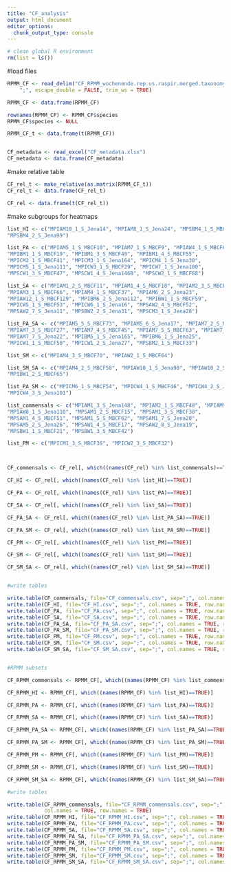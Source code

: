```yaml
---
title: "CF_analysis"
output: html_document
editor_options: 
  chunk_output_type: console
---
```



```r

# clean global R environment
rm(list = ls())
```


#load files
```r

RPMM_CF <- read_delim("CF_RPMM_wochenende.rep.us.raspir.merged.taxonomy.csv", 
    ";", escape_double = FALSE, trim_ws = TRUE)

RPMM_CF <- data.frame(RPMM_CF)

rownames(RPMM_CF) <- RPMM_CF$species
RPMM_CF$species <- NULL

RPMM_CF_t <- data.frame(t(RPMM_CF))


CF_metadata <- read_excel("CF_metadata.xlsx")
CF_metadata <- data.frame(CF_metadata)

```

#make relative table
```r

CF_rel_t <- make_relative(as.matrix(RPMM_CF_t))
CF_rel_t <- data.frame(CF_rel_t)

CF_rel <- data.frame(t(CF_rel_t))

```

#make subgroups for heatmaps
```r
list_HI <- c("MPIAM10_1_S_Jena14", "MPIAM8_1_S_Jena24", "MPSBM4_1_S_MBCF60",
"MPSBM4_2_S_Jena99")

list_PA <- c("MPIAM5_1_S_MBCF10", "MPIAM7_1_S_MBCF9", "MPIAW4_1_S_MBCF61", 
"MPIBM1_1_S_MBCF19", "MPIBM1_3_S_MBCF49", "MPIBM1_4_S_MBCF55",
"MPICM2_1_S_MBCF41", "MPICM3_1_S_Jena164", "MPICM4_1_S_Jena30",
"MPICM5_1_S_Jena111", "MPICW3_1_S_MBCF29", "MPICW7_1_S_Jena100",
"MPSCW1_3_S_MBCF47", "MPSCW1_4_S_Jena146B", "MPSCW2_1_S_MBCF68")

list_SA <- c("MPIAM1_2_S_MBCF11", "MPIAM1_4_S_MBCF18", "MPIAM2_3_S_MBCF127", 
"MPIAM3_1_S_MBCF66", "MPIAM4_1_S_MBCF37", "MPIAM6_2_S_Jena23", 
"MPIAW12_1_S_MBCF129", "MPIBM6_2_S_Jena112", "MPIBW1_1_S_MBCF59",
"MPICW5_1_S_MBCF53", "MPICW6_1_S_Jena16", "MPSAW2_4_S_MBCF52",
"MPSAW2_7_S_Jena11", "MPSBW2_2_S_Jena31", "MPSCM3_1_S_Jena28")

list_PA_SA <- c("MPIAM5_5_S_MBCF73", "MPIAM5_6_S_Jena17", "MPIAM7_2_S_MBCF16", 
"MPIAM7_3_S_MBCF27", "MPIAM7_4_S_MBCF45", "MPIAM7_5_S_MBCF63", "MPIAM7_6_S_Jena13",
"MPIAM7_7_S_Jena22", "MPIBM5_1_S_Jena165", "MPIBM6_1_S_Jena25",
"MPICW1_1_S_MBCF50", "MPICW1_2_S_Jena27", "MPSBM2_1_S_MBCF33")

list_SM <- c("MPIAM4_3_S_MBCF70", "MPIAW2_1_S_MBCF64")

list_SM_SA <- c("MPIAM4_2_S_MBCF58", "MPIAW10_1_S_Jena98", "MPIAW10_2_S_Jena147B",
"MPIBW1_2_S_MBCF65")

list_PA_SM <- c("MPICM6_1_S_MBCF54", "MPICW4_1_S_MBCF46", "MPICW4_2_S_Jena21",
"MPICW4_3_S_Jena101")

list_commensals <- c("MPIAM1_3_S_Jena148", "MPIAM2_1_S_MBCF48", "MPIAM9_1_S_Jena29",
"MPIAW8_1_S_Jena110", "MPSAM1_2_S_MBCF15", "MPSAM1_3_S_MBCF38", 
"MPSAM1_4_S_MBCF51", "MPSAM1_5_S_MBCF62", "MPSAM1_7_S_Jena20", 
"MPSAM5_2_S_Jena26", "MPSAW1_4_S_MBCF17", "MPSAW2_8_S_Jena19",
"MPSBW1_1_S_MBCF21", "MPSBW1_3_S_MBCF42")

list_PM <- c("MPICM1_3_S_MBCF36", "MPICW2_3_S_MBCF32")



CF_commensals <- CF_rel[, which((names(CF_rel) %in% list_commensals)==TRUE)]

CF_HI <- CF_rel[, which((names(CF_rel) %in% list_HI)==TRUE)]

CF_PA <- CF_rel[, which((names(CF_rel) %in% list_PA)==TRUE)]

CF_SA <- CF_rel[, which((names(CF_rel) %in% list_SA)==TRUE)]

CF_PA_SA <- CF_rel[, which((names(CF_rel) %in% list_PA_SA)==TRUE)]

CF_PA_SM <- CF_rel[, which((names(CF_rel) %in% list_PA_SM)==TRUE)]

CF_PM <- CF_rel[, which((names(CF_rel) %in% list_PM)==TRUE)]

CF_SM <- CF_rel[, which((names(CF_rel) %in% list_SM)==TRUE)]

CF_SM_SA <- CF_rel[, which((names(CF_rel) %in% list_SM_SA)==TRUE)]


#write tables

write.table(CF_commensals, file="CF_commensals.csv", sep=";", col.names = TRUE, row.names = TRUE)
write.table(CF_HI, file="CF_HI.csv", sep=";", col.names = TRUE, row.names = TRUE)
write.table(CF_PA, file="CF_PA.csv", sep=";", col.names = TRUE, row.names = TRUE)
write.table(CF_SA, file="CF_SA.csv", sep=";", col.names = TRUE, row.names = TRUE)
write.table(CF_PA_SA, file="CF_PA_SA.csv", sep=";", col.names = TRUE, row.names = TRUE)
write.table(CF_PA_SM, file="CF_PA_SM.csv", sep=";", col.names = TRUE, row.names = TRUE)
write.table(CF_PM, file="CF_PM.csv", sep=";", col.names = TRUE, row.names = TRUE)
write.table(CF_SM, file="CF_SM.csv", sep=";", col.names = TRUE, row.names = TRUE)
write.table(CF_SM_SA, file="CF_SM_SA.csv", sep=";", col.names = TRUE, row.names = TRUE)


#RPMM subsets

CF_RPMM_commensals <- RPMM_CF[, which((names(RPMM_CF) %in% list_commensals)==TRUE)]

CF_RPMM_HI <- RPMM_CF[, which((names(RPMM_CF) %in% list_HI)==TRUE)]

CF_RPMM_PA <- RPMM_CF[, which((names(RPMM_CF) %in% list_PA)==TRUE)]

CF_RPMM_SA <- RPMM_CF[, which((names(RPMM_CF) %in% list_SA)==TRUE)]

CF_RPMM_PA_SA <- RPMM_CF[, which((names(RPMM_CF) %in% list_PA_SA)==TRUE)]

CF_RPMM_PA_SM <- RPMM_CF[, which((names(RPMM_CF) %in% list_PA_SM)==TRUE)]

CF_RPMM_PM <- RPMM_CF[, which((names(RPMM_CF) %in% list_PM)==TRUE)]

CF_RPMM_SM <- RPMM_CF[, which((names(RPMM_CF) %in% list_SM)==TRUE)]

CF_RPMM_SM_SA <- RPMM_CF[, which((names(RPMM_CF) %in% list_SM_SA)==TRUE)]

#write tables

write.table(CF_RPMM_commensals, file="CF_RPMM_commensals.csv", sep=";", 
            col.names = TRUE, row.names = TRUE)
write.table(CF_RPMM_HI, file="CF_RPMM_HI.csv", sep=";", col.names = TRUE, row.names = TRUE)
write.table(CF_RPMM_PA, file="CF_RPMM_PA.csv", sep=";", col.names = TRUE, row.names = TRUE)
write.table(CF_RPMM_SA, file="CF_RPMM_SA.csv", sep=";", col.names = TRUE, row.names = TRUE)
write.table(CF_RPMM_PA_SA, file="CF_RPMM_PA_SA.csv", sep=";", col.names = TRUE, row.names = TRUE)
write.table(CF_RPMM_PA_SM, file="CF_RPMM_PA_SM.csv", sep=";", col.names = TRUE, row.names = TRUE)
write.table(CF_RPMM_PM, file="CF_RPMM_PM.csv", sep=";", col.names = TRUE, row.names = TRUE)
write.table(CF_RPMM_SM, file="CF_RPMM_SM.csv", sep=";", col.names = TRUE, row.names = TRUE)
write.table(CF_RPMM_SM_SA, file="CF_RPMM_SM_SA.csv", sep=";", col.names = TRUE, row.names = TRUE)


```



